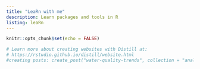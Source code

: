 ```yaml
---
title: "LeaRn with me"
description: Learn packages and tools in R
listing: leaRn
---
```

  
```r
knitr::opts_chunk$set(echo = FALSE)

# Learn more about creating websites with Distill at:
# https://rstudio.github.io/distill/website.html
#creating posts: create_post("water-quality-trends", collection = "analyses")
```

